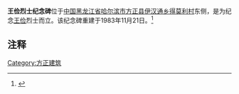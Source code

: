 '''王俭烈士纪念碑'''位于[[中国|中国]][[黑龙江省|黑龙江省]][[哈尔滨市|哈尔滨市]][[方正县|方正县]][[伊汉通乡|伊汉通乡]][[得莫利村|得莫利村]]东侧，是为纪念[[王俭|王俭]]烈士而立。该纪念碑重建于1983年11月21日。<ref name=fzxz>{{Cite web |url=http://218.10.232.41:8080/was40/detail?record=211&channelid=1395&presearchword= |title=方正县志·第八编 政权 政事·第六章 民政·第六节 陵园墓碑管理，哈尔滨地情，于2011-8-8查阅 |accessdate=2011-08-09 |archive-date=2012-11-28 |archive-url=https://archive.is/20121128215506/http://218.10.232.41:8080/was40/detail?record=211&channelid=1395&presearchword= |dead-url=no }}</ref>

==注释==
{{reflist}}
{{黑龍江小作品}}
[[Category:方正建筑|Category:方正建筑]]